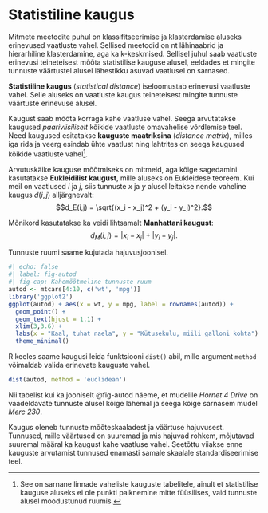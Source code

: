 # Statistiline kaugus {#sec-kaugus}

<!--
[[Statistical distance]]
-->

Mitmete meetodite puhul on klassifitseerimise ja klasterdamise aluseks erinevused vaatluste vahel. Sellised meetodid on nt lähinaabrid ja hierarhiline klasterdamine, aga ka k-keskmised. Sellisel juhul saab vaatluste erinevusi teineteisest mõõta statistilise kauguse alusel, eeldades et mingite tunnuste väärtustel alusel lähestikku asuvad vaatlusel on sarnased. 

::: {.callout-important}
**Statistiline kaugus** (*statistical distance*) iseloomustab erinevusi vaatluste vahel. Selle aluseks on vaatluste kaugus teineteisest mingite tunnuste väärtuste erinevuse alusel.
:::

Kaugust saab mõõta korraga kahe vaatluse vahel. Seega arvutatakse kaugused *paariviisiliselt* kõikide vaatluste omavahelise võrdlemise teel. Need kaugused esitatakse **kauguste maatriksina** (*distance matrix*), milles iga rida ja veerg esindab ühte vaatlust ning lahtrites on seega kaugused kõikide vaatluste vahel^[See on sarnane linnade vaheliste kauguste tabelitele, ainult et statistilise kauguse aluseks ei ole punkti paiknemine mitte füüsilises, vaid tunnuste alusel moodustunud ruumis.].

Arvutuskäike kauguse mõõtmiseks on mitmeid, aga kõige sagedamini kasutatakse **Eukleidilist kaugust**, mille aluseks on Eukleidese teoreem. Kui meil on vaatlused $i$ ja $j$, siis tunnuste $x$ ja $y$ alusel leitakse nende vaheline kaugus $d(i,j)$ alljärgnevalt: 
$$d_E(i,j) = \sqrt{(x_i - x_j)^2 + (y_i - y_j)^2}.$$

Mõnikord kasutatakse ka veidi lihtsamalt **Manhattani kaugust**: 
$$d_M(i,j) = |x_i - x_j| + |y_i - y_j|.$$

Tunnuste ruumi saame kujutada hajuvusjoonisel.

```r
#| echo: false
#| label: fig-autod
#| fig-cap: Kahemõõtmeline tunnuste ruum
autod <- mtcars[4:10, c('wt', 'mpg')]
library('ggplot2')
ggplot(autod) + aes(x = wt, y = mpg, label = rownames(autod)) + 
  geom_point() + 
  geom_text(hjust = 1.1) + 
  xlim(3,3.6) + 
  labs(x = "Kaal, tuhat naela", y = "Kütusekulu, miili galloni kohta") + 
  theme_minimal()
```

R keeles saame kaugusi leida funktsiooni `dist()` abil, mille argument `method` võimaldab valida erinevate kauguste vahel.

```r
dist(autod, method = 'euclidean')
```

Nii tabelist kui ka jooniselt @fig-autod näeme, et mudelile *Hornet 4 Drive* on vaadeldavate tunnuste alusel kõige lähemal ja seega kõige sarnasem mudel *Merc 230*.

Kaugus oleneb tunnuste mõõteskaaladest ja väärtuse hajuvusest. Tunnused, mille väärtused on suuremad ja mis hajuvad rohkem, mõjutavad suuremal määral ka kaugust kahe vaatluse vahel. Seetõttu viiakse enne kauguste arvutamist tunnused enamasti samale skaalale standardiseerimise teel.